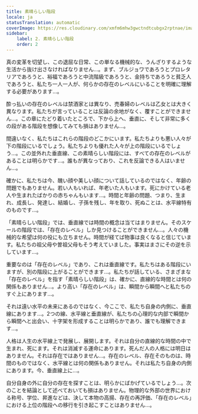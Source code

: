 ```yaml
---
title: 素晴らしい階段
locale: ja
statusTranslation: automatic
coverImage: https://res.cloudinary.com/xmfm6mhw3gwctndtcubgx2rptnae/image/upload/v1740468922/small_cover_tratado_de_psicologia_revolucionaria_a4c0dca4e0.webp
sidebar:
    label: 2. 素晴らしい階段
    order: 2
---
```

真の変革を切望し、この退屈な日常、この単なる機械的な、うんざりするような生活から抜け出さなければなりません…。まず、ブルジョワであろうとプロレタリアであろうと、裕福であろうと中流階級であろうと、金持ちであろうと貧乏人であろうと、私たち一人一人が、何らかの存在のレベルにいることを明確に理解する必要があります…。

酔っ払いの存在のレベルは禁酒家とは異なり、売春婦のレベルは乙女とは大きく異なります。私たちが言っていることは反論の余地がなく、覆すことができません…。この章にたどり着いたところで、下から上へ、垂直に、そして非常に多くの段がある階段を想像してみても損はありません…。

間違いなく、私たちはこれらの階段のどこかにいます。私たちよりも悪い人々が下の階段にいるでしょう。私たちよりも優れた人々が上の階段にいるでしょう…。この並外れた垂直線、この素晴らしい階段には、すべての存在のレベルがあることは明らかです…。誰もが異なっており、これを反論できる人はいません…。

確かに、私たちは今、醜い顔や美しい顔について話しているのではなく、年齢の問題でもありません。若い人もいれば、年老いた人もいます。死にかけている老人や生まれたばかりの赤ちゃんもいます…。時間と年齢の問題、つまり、生まれ、成長し、発達し、結婚し、子孫を残し、年を取り、死ぬことは、水平線特有のものです…。

「素晴らしい階段」では、垂直線では時間の概念は当てはまりません。そのスケールの階段では、「存在のレベル」しか見つけることができません…。人々の機械的な希望は何の役にも立ちません。時間が経てば物事は良くなると信じています。私たちの祖父母や曽祖父母もそう考えていました。事実はまさにその逆を示しています…。

重要なのは「存在のレベル」であり、これは垂直線です。私たちはある階段にいますが、別の階段に上がることができます…。私たちが話している、さまざまな「存在のレベル」を指す「素晴らしい階段」は、確かに、直線的な時間とは何の関係もありません…。より高い「存在のレベル」は、瞬間から瞬間へと私たちのすぐ上にあります…。

それは遠い水平の未来にあるのではなく、今ここで、私たち自身の内側に、垂直線にあります…。2つの線、水平線と垂直線が、私たちの心理的な内部で瞬間から瞬間へと出会い、十字架を形成することは明らかであり、誰でも理解できます…。

人格は人生の水平線上で発展し、展開します。それは自分の直線的な時間の中で生まれ、死にます。それは消滅する運命にあります。死んだ人の人格には明日はありません。それは存在ではありません…。存在のレベル、存在そのものは、時間のものではなく、水平線とは何の関係もありません。それは私たち自身の内側にあります。今、垂直線上に…。

自分自身の外に自分の存在を探すことは、明らかにばかげているでしょう…。次のことを結論として述べておいても損はありません。物理的な外部の世界における称号、学位、昇進などは、決して本物の高揚、存在の再評価、「存在のレベル」における上位の階段への移行を引き起こすことはありません…。


